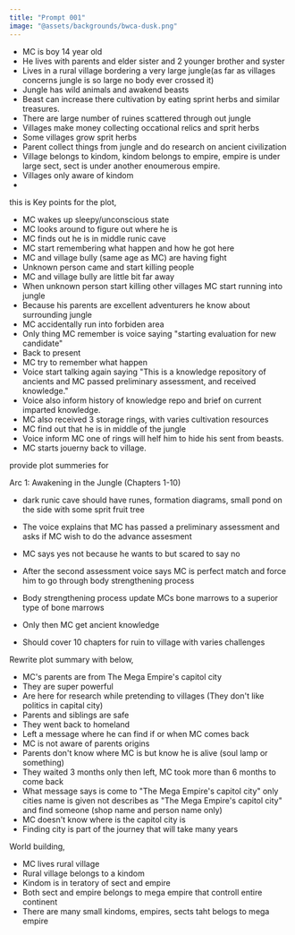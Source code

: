 ```yaml
---
title: "Prompt 001"
image: "@assets/backgrounds/bwca-dusk.png"
---
```




- MC is boy 14 year old
- He lives with parents and elder sister and 2 younger brother and syster
- Lives in a rural village bordering a very large jungle(as far as villages concerns jungle is so large no body ever crossed it)
- Jungle has wild animals and awakend beasts
- Beast can increase there cultivation by eating sprint herbs and similar treasures.
- There are large number of ruines scattered through out jungle
- Villages make money collecting occational relics and sprit herbs
- Some villages grow sprit herbs
- Parent collect things from jungle and do research on ancient civilization
- Village belongs to kindom, kindom belongs to empire, empire is under large sect, sect is under another enoumerous empire.
- Villages only aware of kindom
-



this is Key points for the plot,
- MC wakes up sleepy/unconscious state
- MC looks around to figure out where he is
- MC finds out he is in middle runic cave
- MC start remembering what happen and how he got here
- MC and village bully (same age as MC) are having fight
- Unknown person came and start killing people
- MC and village bully are little bit far away
- When unknown person start killing other villages MC start running into jungle
- Because his parents are excellent adventurers he know about surrounding jungle
- MC accidentally run into forbiden area
- Only thing MC remember is voice saying "starting evaluation for new candidate"
- Back to present
- MC try to remember what happen
- Voice start talking again saying "This is a knowledge repository of ancients and MC passed preliminary assessment, and received knowledge."
- Voice also inform history of knowledge repo and brief on current imparted knowledge.
- MC also received 3 storage rings, with varies cultivation resources
- MC find out that he is in middle of the jungle
- Voice inform MC one of rings will helf him to hide his sent from beasts.
- MC starts jouerny back to village.

provide plot summeries for



Arc 1: Awakening in the Jungle (Chapters 1-10)
- dark runic cave should have runes, formation diagrams, small pond on the side with some sprit fruit tree
- The voice explains that MC has passed a preliminary assessment and asks if MC wish to do the advance assesment
- MC says yes not because he wants to but scared to say no
- After the second assessment voice says MC is perfect match and force him to go through body strengthening process
- Body strengthening process update MCs bone marrows to a superior type of bone marrows
- Only then MC get ancient knowledge

- Should cover 10 chapters for ruin to village with varies challenges


Rewrite plot summary with below,
- MC's parents are from The Mega Empire's capitol city
- They are super powerful
- Are here for research while pretending to villages (They don't like politics in capital city)
- Parents and siblings are safe
- They went back to homeland
- Left a message where he can find if or when MC comes back
- MC is not aware of parents origins
- Parents don't know where MC is but know he is alive (soul lamp or something)
- They waited 3 months only then left, MC took more than 6 months to come back
- What message says is come to "The Mega Empire's capitol city" only cities name is given not describes as "The Mega Empire's capitol city" and find someone (shop name and person name only)
- MC doesn't know where is the capitol city is
- Finding city is part of the journey that will take many years



World building,
- MC lives rural village
- Rural village belongs to a kindom
- Kindom is in teratory of sect and empire
- Both sect and empire belongs to mega empire that controll entire continent
- There are many small kindoms, empires, sects taht belogs to mega empire
